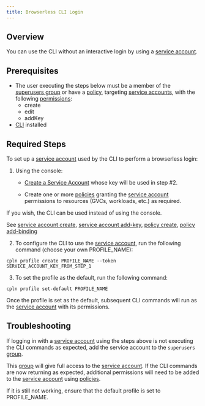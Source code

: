 ```yaml
---
title: Browserless CLI Login
---
```


## Overview

You can use the CLI without an interactive login by using a [service account](/reference/serviceaccount).

## Prerequisites

- The user executing the steps below must be a member of the [superusers group](/reference/group#built-in-groups) or have a [policy](/reference/policy), targeting [service accounts](/reference/serviceaccount), with the following [permissions](/reference/policy#permissions):
  - create
  - edit
  - addKey
- [CLI](/reference/cli) installed

## Required Steps

To set up a [service account](/reference/serviceaccount) used by the CLI to perform a browserless login:

1. Using the console:

   - [Create a Service Account](/guides/create-serviceaccount) whose key will be used in step #2.

   - Create one or more [policies](/guides/policy) granting the [service account](/reference/serviceaccount) permissions to resources (GVCs, workloads, etc.) as required.

<Tip>
If you wish, the CLI can be used instead of using the console.

See [service account create](/reference/cli#serviceaccount-create), [service account add-key](/reference/cli#serviceaccount-add-key), [policy create](/reference/cli#policy-create), [policy add-binding](/reference/cli#policy-add-binding)

</Tip>

2. To configure the CLI to use the [service account](/reference/serviceaccount), run the following command (choose your own PROFILE_NAME):

```
cpln profile create PROFILE_NAME --token SERVICE_ACCOUNT_KEY_FROM_STEP_1
```

3. To set the profile as the default, run the following command:

```
cpln profile set-default PROFILE_NAME
```

Once the profile is set as the default, subsequent CLI commands will run as the [service account](/reference/serviceaccount) with its permissions.

## Troubleshooting

If logging in with a [service account](/reference/serviceaccount) using the steps above is not executing the CLI commands as expected, add the service account to the `superusers` [group](/reference/group#built-in-groups).

This [group](/reference/group) will give full access to the [service account](/reference/serviceaccount). If the CLI commands are now returning as expected, additional permissions will need to be added to the [service account](/reference/serviceaccount) using [policies](/guides/policy).

If it is still not working, ensure that the default profile is set to PROFILE_NAME.
